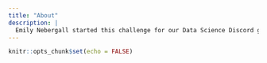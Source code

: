 ```yaml
---
title: "About"
description: |
  Emily Nebergall started this challenge for our Data Science Discord group. The goal is to learn a new R function every day and sharewhat we have learned! R is a big code universe. I started today by perusing a "big data" analysis of the [top 100 R packages](https://towardsdatascience.com/top-100-most-used-r-functions-on-github-9caf2b81b314) used on all of GitHub. Each day, I will move down the list and pick a function I am unfamiliar with from the most popular [R packages](https://github.com/v-kozhevnikov/GitHub_R_commands/blob/master/data/top_100_packages.csv).
---
```


```r
knitr::opts_chunk$set(echo = FALSE)
```
